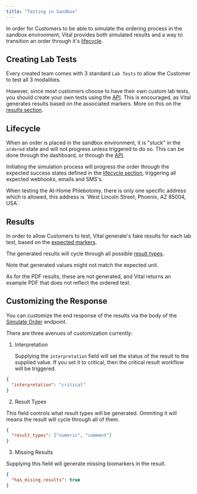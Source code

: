 ```yaml
---
title: "Testing in Sandbox"
---
```


In order for Customers to be able to simulate the ordering process in the sandbox environment, Vital provides both simulated results and a way to transition an order through it's [lifecycle](/lab/workflow/lab-test-lifecycle).

## Creating Lab Tests

Every created team comes with 3 standard `Lab Tests` to allow the Customer to test all 3 modalities.

However, since most customers choose to have their own custom lab tests, you should create your own tests using the [API](/lab/workflow/create-test). This is encouraged, as Vital generates results based on the associated markers. More on this on the [results section](/lab/overview/sandbox#results).

## Lifecycle

When an order is placed in the sandbox environment, it is "stuck" in the `ordered` state and will not progress unless triggered to do so. This can be done through the dashboard, or through the [API](/api-reference/lab-testing/simulate-order).

Initiating the simulation process will progress the order through the expected success states defined in the [lifecycle section](/lab/workflow/lab-test-lifecycle), triggering all expected webhooks, emails and SMS's.

<Warning>
  When testing the At-Home Phlebotomy, there is only one specific address which is allowed, this address is `West Lincoln Street, Phoenix, AZ 85004, USA`.
</Warning>

## Results

In order to allow Customers to test, Vital generate's fake results for each lab test, based on the [expected markers](/lab/results/result-formats#expected-results).

The generated results will cycle through all possible [result types](/lab/results/result-formats#resulttype).

<Warning>
  Note that generated values might not match the expected unit.
</Warning>

As for the PDF results, these are not generated, and Vital returns an example PDF that does not reflect the ordered test.

## Customizing the Response

You can customize the end response of the results via the body of the [Simulate Order](api-reference/lab-testing/simulate-order) endpoint.

There are three avenues of customization currently:

1. Interpretation

   Supplying the `interpretation` field will set the status of the result to the supplied value. If you set it to critical, then the critical result workflow will be triggered.

```json
{
  "interpretation": "critical"
}
```

2. Result Types

This field controls what result types will be generated. Ommiting it will means the result will cycle through all of them.

```json
{
  "result_types": ["numeric", "comment"]
}
```

3. Missing Results

Supplying this field will generate missing biomarkers in the result.

```json
{
  "has_mising_results": true
}
```
